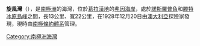 {{expand|time=2014-01-02T17:19:46+00:00}}
{{unreferenced|time=2014-01-02T17:19:46+00:00}}
{{coord|67|30|S|65|25|W|display=title}}

'''旋風灣'''（{{lang-en|Whirlwind Inlet}}），是[[南極洲|南極洲]]的海灣，位於[[葛拉漢地|葛拉漢地]]的[[弗因海岸|弗因海岸]]，處於[[諾斯羅普角|諾斯羅普角]]和[[滕特冰原島峰|滕特冰原島峰]]之間，長13公里、寬22公里，在1928年12月20日由[[澳大利亞|澳大利亞]]探險家發現，現時由[[南極條約體系|南極條約體系]]管理。

{{DEFAULTSORT:Whirlwind Inlet}}
[[Category:南極洲海灣|Category:南極洲海灣]]


{{BowmanCoast-geo-stub}}